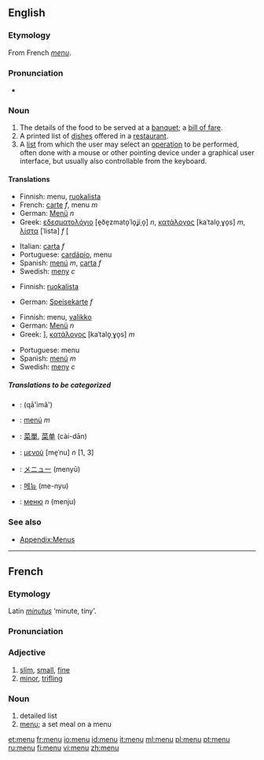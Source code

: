 {{see|menú}}
==English==

===Etymology===
From French ''[[menu#French|menu]]''.

===Pronunciation===
* {{IPA|/ˈmɛnju:/}}

===Noun===
{{en-noun}}

#The details of the food to be served at a [[banquet]]; a [[bill of fare]].
#A printed list of [[dish]]es offered in a [[restaurant]].
#A [[list]] from which the user may select an [[operation]] to be performed, often done with a mouse or other pointing device under a graphical user interface, but usually also controllable from the keyboard.

====Translations====
{{trans-top|The details of the food to be served at a banquet}}
*Finnish: menu, [[ruokalista]]
*French: [[carte#French|carte]] ''f'', menu ''m''
*German: [[Menü]] ''n''
*Greek: [[εδεσματολόγιο]] [e̞ðe̞zmato̞ˈlo̞ʝiˌo̞] ''n'', [[κατάλογος]] [kaˈtalo̞ˌɣo̞s] ''m'', [[λίστα]] [ˈlista] ''f'' [
{{trans-mid}}
*Italian: [[carta#Italian|carta]] ''f''
*Portuguese: [[cardápio]], menu
*Spanish: [[menú]] ''m'', [[carta]] ''f''
*Swedish: [[meny]] ''c''
{{trans-bottom}}

{{trans-top|A printed list of dishes offered in a restaurant}}
*Finnish: [[ruokalista]]
{{trans-mid}}
*German: [[Speisekarte]] ''f''
{{trans-bottom}}

{{trans-top|A list from which the user may select an operation to be performed}}
*Finnish: menu, [[valikko]]
*German: [[Menü]] ''n''
*Greek: ], [[κατάλογος]] [kaˈtalo̞ˌɣo̞s] ''m''
{{trans-mid}}
*Portuguese: menu
*Spanish: [[menú]] ''m''
*Swedish: [[meny]] ''c''
{{trans-bottom}}

=====Translations to be categorized=====
{{checktrans}}
{{top}}
*{{ttbc|Arabic}}: {{ARchar|[[قائمة]]}} (qā'imâ')
*{{ttbc|Catalan}}: [[menú]] ''m''
*{{ttbc|Chinese}}: [[菜單]], [[菜单]] (cài-dān)
*{{ttbc|Greek}}: [[μενού]] [me̞ˈnu] ''n'' [1, 3]
{{mid}}
*{{ttbc|Japanese}}: [[メニュー]] (menyū)
*{{ttbc|Korean}}: [[메뉴]] (me-nyu)
*{{ttbc|Russian}}: [[меню]] ''n'' (menju)
{{bottom}}

===See also===
* [[Appendix:Menus]]

----

==French==
===Etymology===
Latin ''[[minutus]]'' ‘minute, tiny’.

===Pronunciation===
{{IPA|/məny/}}

===Adjective===
{{fr-adj}}

# [[slim]], [[small]], [[fine]]
# [[minor]], [[trifling]]

===Noun===
{{fr-noun-reg|m}}

# detailed list
# [[menu#English|menu]]; a set meal on a menu

[[et:menu]]
[[fr:menu]]
[[io:menu]]
[[id:menu]]
[[it:menu]]
[[ml:menu]]
[[pl:menu]]
[[pt:menu]]
[[ru:menu]]
[[fi:menu]]
[[vi:menu]]
[[zh:menu]]